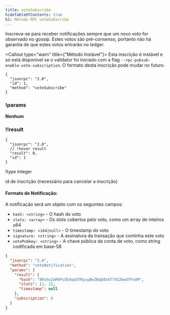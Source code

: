 ```yaml
---
title: voteSubscribe
hideTableOfContents: true
h1: Método RPC voteSubscribe
---
```


Inscreva-se para receber notificações sempre que um novo voto for observado no
gossip. Estes votos são pré-consenso, portanto não há garantia de que estes
votos entrarão no ledger.

<Callout type="warn" title={"Método Instável"}>
  Esta inscrição é instável e só está disponível se o validator foi iniciado com
  a flag `--rpc-pubsub-enable-vote-subscription`. O formato desta inscrição pode
  mudar no futuro.
</Callout>

<APIMethod>

```jsonc !!request
{
  "jsonrpc": "2.0",
  "id": 1,
  "method": "voteSubscribe"
}
```

### !params

**Nenhum**

### !!result

```jsonc !response
{
  "jsonrpc": "2.0",
  // !hover result
  "result": 0,
  "id": 1
}
```

!type integer

id de inscrição (necessário para cancelar a inscrição)

</APIMethod>

#### Formato de Notificação:

A notificação será um objeto com os seguintes campos:

- `hash: <string>` - O hash do voto
- `slots: <array>` - Os slots cobertos pelo voto, como um array de inteiros u64
- `timestamp: <i64|null>` - O timestamp do voto
- `signature: <string>` - A assinatura da transação que continha este voto
- `votePubkey: <string>` - A chave pública da conta de voto, como string
  codificada em base-58

```json
{
  "jsonrpc": "2.0",
  "method": "voteNotification",
  "params": {
    "result": {
      "hash": "8Rshv2oMkPu5E4opXTRyuyBeZBqQ4S477VG26wUTFxUM",
      "slots": [1, 2],
      "timestamp": null
    },
    "subscription": 0
  }
}
```
